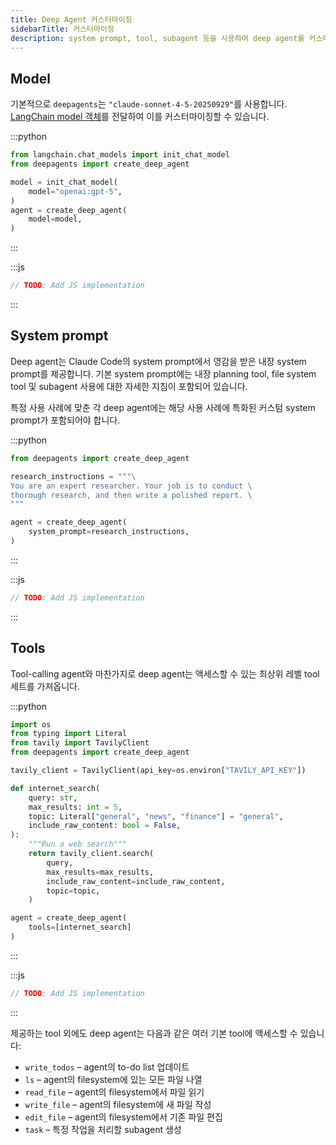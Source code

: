 ```yaml
---
title: Deep Agent 커스터마이징
sidebarTitle: 커스터마이징
description: system prompt, tool, subagent 등을 사용하여 deep agent를 커스터마이징하는 방법을 알아보세요
---
```


## Model

기본적으로 `deepagents`는 `"claude-sonnet-4-5-20250929"`를 사용합니다. [LangChain model 객체](https://python.langchain.com/docs/integrations/chat/)를 전달하여 이를 커스터마이징할 수 있습니다.

:::python
```python
from langchain.chat_models import init_chat_model
from deepagents import create_deep_agent

model = init_chat_model(
    model="openai:gpt-5",
)
agent = create_deep_agent(
    model=model,
)
```
:::

:::js
```typescript
// TODO: Add JS implementation
```
:::

## System prompt

Deep agent는 Claude Code의 system prompt에서 영감을 받은 내장 system prompt를 제공합니다. 기본 system prompt에는 내장 planning tool, file system tool 및 subagent 사용에 대한 자세한 지침이 포함되어 있습니다.

특정 사용 사례에 맞춘 각 deep agent에는 해당 사용 사례에 특화된 커스텀 system prompt가 포함되어야 합니다.

:::python
```python
from deepagents import create_deep_agent

research_instructions = """\
You are an expert researcher. Your job is to conduct \
thorough research, and then write a polished report. \
"""

agent = create_deep_agent(
    system_prompt=research_instructions,
)
```
:::

:::js
```typescript
// TODO: Add JS implementation
```
:::

## Tools

Tool-calling agent와 마찬가지로 deep agent는 액세스할 수 있는 최상위 레벨 tool 세트를 가져옵니다.

:::python
```python
import os
from typing import Literal
from tavily import TavilyClient
from deepagents import create_deep_agent

tavily_client = TavilyClient(api_key=os.environ["TAVILY_API_KEY"])

def internet_search(
    query: str,
    max_results: int = 5,
    topic: Literal["general", "news", "finance"] = "general",
    include_raw_content: bool = False,
):
    """Run a web search"""
    return tavily_client.search(
        query,
        max_results=max_results,
        include_raw_content=include_raw_content,
        topic=topic,
    )

agent = create_deep_agent(
    tools=[internet_search]
)
```
:::

:::js
```typescript
// TODO: Add JS implementation
```
:::

제공하는 tool 외에도 deep agent는 다음과 같은 여러 기본 tool에 액세스할 수 있습니다:

- `write_todos` – agent의 to-do list 업데이트
- `ls` – agent의 filesystem에 있는 모든 파일 나열
- `read_file` – agent의 filesystem에서 파일 읽기
- `write_file` – agent의 filesystem에 새 파일 작성
- `edit_file` – agent의 filesystem에서 기존 파일 편집
- `task` – 특정 작업을 처리할 subagent 생성